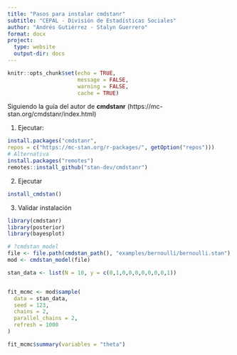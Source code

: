 ```yaml
---
title: "Pasos para instalar cmdstanr"
subtitle: "CEPAL - División de Estadísticas Sociales"
author: "Andrés Gutiérrez - Stalyn Guerrero"
format: docx
project:
  type: website
  output-dir: docs
---
```



```r
knitr::opts_chunk$set(echo = TRUE, 
                      message = FALSE,
                      warning = FALSE,
                      cache = TRUE)
```

Siguiendo la guía del autor de **cmdstanr** (https://mc-stan.org/cmdstanr/index.html)

1.  Ejecutar:

```r
install.packages("cmdstanr", 
repos = c("https://mc-stan.org/r-packages/", getOption("repos")))
# Alternativa 
install.packages("remotes") 
remotes::install_github("stan-dev/cmdstanr")
```

2.  Ejecutar

```r
install_cmdstan() 
```

3.  Validar instalación

```r
library(cmdstanr)
library(posterior)
library(bayesplot)

# ?cmdstan_model
file <- file.path(cmdstan_path(), "examples/bernoulli/bernoulli.stan")
mod <- cmdstan_model(file)

stan_data <- list(N = 10, y = c(0,1,0,0,0,0,0,0,0,1))


fit_mcmc <- mod$sample(
  data = stan_data,
  seed = 123,
  chains = 2,
  parallel_chains = 2,
  refresh = 1000
)

fit_mcmc$summary(variables = "theta")

```
